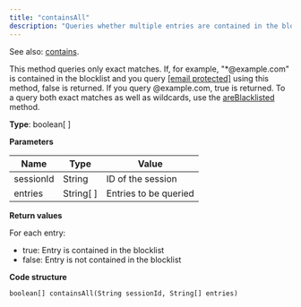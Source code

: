 ```yaml
---
title: "containsAll"
description: "Queries whether multiple entries are contained in the blocklist."
---
```


See also: [contains](/optimizely-campaign/docs/contains-blacklist).

This method queries only exact matches. If, for example, "\*@example.com" is contained in the blocklist and you query [\[email protected\]](/cdn-cgi/l/email-protection#157f7a7d7b55706d74786579703b767a78) using this method, false is returned. If you query @example.com, true is returned. To a query both exact matches as well as wildcards, use the [areBlacklisted](/optimizely-campaign/docs/areblacklisted) method.

**Type**: boolean\[ \]

**Parameters**

| Name      | Type        | Value                 |
| --------- | ----------- | --------------------- |
| sessionId | String      | ID of the session     |
| entries   | String\[ \] | Entries to be queried |

**Return values**

For each entry:

* true: Entry is contained in the blocklist
* false: Entry is not contained in the blocklist

**Code structure**

`boolean[] containsAll(String sessionId, String[] entries)
`